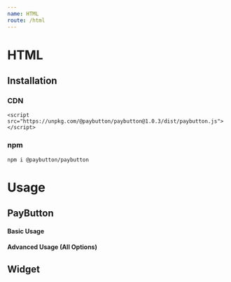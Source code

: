 ```yaml
---
name: HTML
route: /html
---
```



# HTML

## Installation

### CDN

```
<script src="https://unpkg.com/@paybutton/paybutton@1.0.3/dist/paybutton.js"></script>
```

### npm

```
npm i @paybutton/paybutton
```

# Usage

## PayButton

#### Basic Usage

<Playground language="html" showLivePreview={false}>
  <div class="paybutton" to="bitcoincash:qrmm7edwuj4jf7tnvygjyztyy0a0qxvl7q9ayphulp"></div>
</Playground>

#### Advanced Usage (All Options)

<Props of={PayButton} />

<Playground language="html" showLivePreview={false}>
  <div class="paybutton"
    to="bitcoincash:qrmm7edwuj4jf7tnvygjyztyy0a0qxvl7q9ayphulp"
    amount="10"
    currency="USD"
    animation="invert"
    text="Send BCH"
    hover-text="Click Me"
    success-text="Thank you for supporting us"
	  theme='{ "palette": { "primary": "#ee8b2b", "secondary": "#fefbf8", "tertiary": "#504030"} }'
	  random-satoshis="true"
	  on-success="console.log('success');"
	  on-transaction="console.log('transaction');"
  ></div>
</Playground>

## Widget
